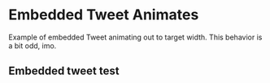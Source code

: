 # Embedded Tweet Animates

Example of embedded Tweet animating out to target width.
This behavior is a bit odd, imo.

## Embedded tweet test

<Tweet id="1517005624814493696" width="550" align="right" cards="show"
theme="dark"/>
